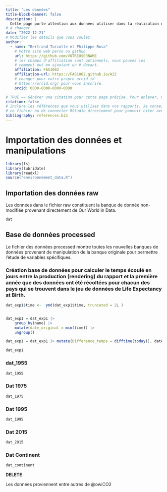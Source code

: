 ```yaml
---
title: "Les données"
title-block-banner: false
description: | 
  Cette page porte attention aux données utiliser dans la réalisation de ce projet.
# à changer
date: "2022-12-21"
# Modifier les détails que vous voulez
author:
  - name: "Bertrand Turcotte et Philippe Rosa"
    # Votre site web perso ou github
    url: https://github.com/VOTREUSERNAME
    # les champs d'affiliation sont optionnels, vous pouvez les
    # comment out en ajoutant un # devant.
    affiliation: FAS1002
    affiliation-url: https://FAS1002.github.io/A22
    # changer pour votre propre orcid id
    # https://orcid.org/ pour vous inscrire.
    orcid: 0000-0000-0000-0000

# TRUE == Générer une citation pour cette page précise. Pour enlever, mettre false.
citation: false
# Inclure les références que vous utilisez dans vos rapports. Je conseille Zotero pour construire
# ce fichier ou de connecter RStudio directement pour pouvoir citer avec @nom-de-reference.
bibliography: references.bib
---
```


# **Importation des données et manipulations**

```r
library(fs)
library(lubridate)
library(readxl)
source("environnement_data.R")

```

## Importation des données raw

Les données dans le fichier raw constituent la banque de donnée non-modifiée provenant directement de Our World in Data.

```r
dat
```

## Base de données processed

Le fichier des données processed montre toutes les nouvelles banques de données provenant de manipulation de la banque originale pour permettre l'étude de variables spécifiques.

### Création base de données pour calculer le temps écoulé en jours entre la production (rendering) du rapport et la première année que des données ont été récoltées pour chacun des pays qui se trouvent dans le jeu de données de Life Expectancy at Birth.

```r


dat_exp1$time <-  ymd(dat_exp1$time, truncated = 2L )


dat_exp1 = dat_exp1 |> 
    group_by(name) |> 
    mutate(date_original = min(time)) |> 
    ungroup()

dat_exp1 = dat_exp1 |> mutate(Difference_temps = difftime(today(), date_original), units = "days")

```

```r
dat_exp1
```

### dat_1955

```r
dat_1955

```

### Dat 1975

```r
dat_1975
```

### Dat 1995

```r
dat_1995
```

### Dat 2015

```r
dat_2015
```

### Dat Continent

```r
dat_continent
```

**DELETE**

Les données proviennent entre autres de @owiCO2
